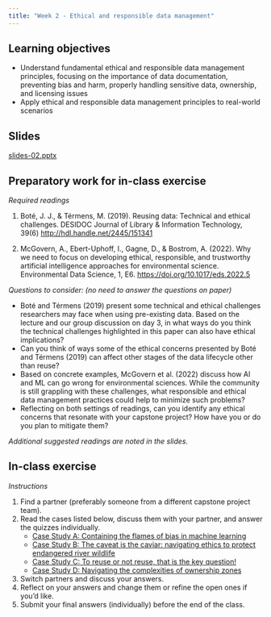 ```yaml
---
title: "Week 2 - Ethical and responsible data management"
---
```


## Learning objectives

-   Understand fundamental ethical and responsible data management principles, focusing on the importance of data documentation, preventing bias and harm, properly handling sensitive data, ownership, and licensing issues
-   Apply ethical and responsible data management principles to real-world scenarios

## Slides

[slides-02.pptx](slides-02.pptx)

## Preparatory work for in-class exercise

*Required readings*

1.  Boté, J. J., & Térmens, M. (2019). Reusing data: Technical and ethical challenges. DESIDOC Journal of Library & Information Technology, 39(6) <http://hdl.handle.net/2445/151341>

2.  McGovern, A., Ebert-Uphoff, I., Gagne, D., & Bostrom, A. (2022). Why we need to focus on developing ethical, responsible, and trustworthy artificial intelligence approaches for environmental science. Environmental Data Science, 1, E6. <https://doi.org/10.1017/eds.2022.5>

*Questions to consider: (no need to answer the questions on paper)*

-   Boté and Térmens (2019) present some technical and ethical challenges researchers may face when using pre-existing data. Based on the lecture and our group discussion on day 3, in what ways do you think the technical challenges highlighted in this paper can also have ethical implications?
-   Can you think of ways some of the ethical concerns presented by Boté and Térmens (2019) can affect other stages of the data lifecycle other than reuse?
-   Based on concrete examples, McGovern et al. (2022) discuss how AI and ML can go wrong for environmental sciences. While the community is still grappling with these challenges, what responsible and ethical data management practices could help to minimize such problems?
-   Reflecting on both settings of readings, can you identify any ethical concerns that resonate with your capstone project? How have you or do you plan to mitigate them?

*Additional suggested readings are noted in the slides.*

## In-class exercise

*Instructions*

1.  Find a partner (preferably someone from a different capstone project team).
2.  Read the cases listed below, discuss them with your partner, and answer the quizzes individually.
    -   [Case Study A: Containing the flames of bias in machine learning](case-a.qmd)
    -   [Case Study B: The caveat is the caviar: navigating ethics to protect endangered river wildlife](case-b.qmd)
    -   [Case Study C: To reuse or not reuse, that is the key question!](case-c.qmd)
    -   [Case Study D: Navigating the complexities of ownership zones](case-d.qmd)
3.  Switch partners and discuss your answers.
4.  Reflect on your answers and change them or refine the open ones if you'd like.
5.  Submit your final answers (individually) before the end of the class.
